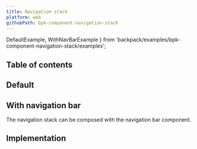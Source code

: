 ```yaml
---
title: Navigation stack
platform: web
githubPath: bpk-component-navigation-stack
---
```




  DefaultExample,
  WithNavBarExample
} from 'backpack/examples/bpk-component-navigation-stack/examples';

## Table of contents

## Default

<PresentationBlock>
  <DefaultExample />
</PresentationBlock>

## With navigation bar

The navigation stack can be composed with the navigation bar component.

<PresentationBlock>
  <WithNavBarExample />
</PresentationBlock>

## Implementation

<Readme />
